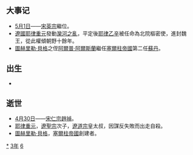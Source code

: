 {{yearTOC|1063|契丹'''[[清宁|清宁]]九年'''；北宋'''[[嘉祐|嘉祐]]八年'''；西夏'''[[拱化|拱化]]元年'''；大理'''[[正德_(大理)|正德]]二年'''；越南'''[[彰聖嘉慶|彰聖嘉慶]]五年'''；日本'''[[康平_(日本)|康平]]六年'''}}
== 大事记 ==
*[[5月1日|5月1日]]——[[宋英宗|宋英宗]]繼位。
*[[遼國|遼國]][[耶律重元|耶律重元]]發動[[灤河之亂|灤河之亂]]，平定後[[耶律乙辛|耶律乙辛]]被任命為北院樞密使，進封魏王，從此權傾朝野十餘年。
*[[圖赫里勒·貝格|圖赫里勒·貝格]]之侄[[阿爾普·阿爾斯蘭|阿爾普·阿爾斯蘭]]繼任[[塞爾柱帝國|塞爾柱帝國]]第二任[[苏丹_(称谓)|蘇丹]]。

== 出生 ==
*

== 逝世 ==
{{Wikisource year mention}}
*[[4月30日|4月30日]]——[[宋仁宗|宋仁宗]][[趙禎|趙禎]]。
*[[耶律重元|耶律重元]]，[[遼聖宗|遼聖宗]]次子，[[遼道宗|遼道宗]]皇太叔，因謀反失敗而出走自殺。
*[[圖赫里勒·貝格|圖赫里勒·貝格]]，[[塞爾柱帝國|塞爾柱帝國]]創建者。

[[Category:1063年|*]]
[[Category:1060年代|3年]]
[[Category:11世纪各年|6]]